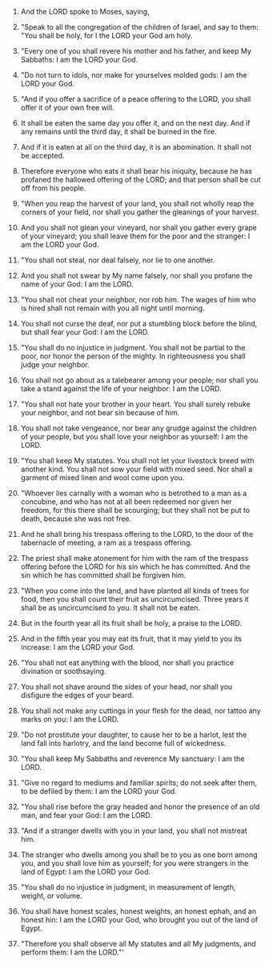 
1. And the LORD spoke to Moses, saying,

2. "Speak to all the congregation of the children of Israel, and say to them: "You shall be holy, for I the LORD your God am holy.

3. "Every one of you shall revere his mother and his father, and keep My Sabbaths: I am the LORD your God.

4. "Do not turn to idols, nor make for yourselves molded gods: I am the LORD your God.

5. "And if you offer a sacrifice of a peace offering to the LORD, you shall offer it of your own free will.

6. It shall be eaten the same day you offer it, and on the next day. And if any remains until the third day, it shall be burned in the fire.

7. And if it is eaten at all on the third day, it is an abomination. It shall not be accepted.

8. Therefore everyone who eats it shall bear his iniquity, because he has profaned the hallowed offering of the LORD; and that person shall be cut off from his people.

9. "When you reap the harvest of your land, you shall not wholly reap the corners of your field, nor shall you gather the gleanings of your harvest.

10. And you shall not glean your vineyard, nor shall you gather every grape of your vineyard; you shall leave them for the poor and the stranger: I am the LORD your God.

11. "You shall not steal, nor deal falsely, nor lie to one another.

12. And you shall not swear by My name falsely, nor shall you profane the name of your God: I am the LORD.

13. "You shall not cheat your neighbor, nor rob him. The wages of him who is hired shall not remain with you all night until morning.

14. You shall not curse the deaf, nor put a stumbling block before the blind, but shall fear your God: I am the LORD.

15. "You shall do no injustice in judgment. You shall not be partial to the poor, nor honor the person of the mighty. In righteousness you shall judge your neighbor.

16. You shall not go about as a talebearer among your people; nor shall you take a stand against the life of your neighbor: I am the LORD.

17. "You shall not hate your brother in your heart. You shall surely rebuke your neighbor, and not bear sin because of him.

18. You shall not take vengeance, nor bear any grudge against the children of your people, but you shall love your neighbor as yourself: I am the LORD.

19. "You shall keep My statutes. You shall not let your livestock breed with another kind. You shall not sow your field with mixed seed. Nor shall a garment of mixed linen and wool come upon you.

20. "Whoever lies carnally with a woman who is betrothed to a man as a concubine, and who has not at all been redeemed nor given her freedom, for this there shall be scourging; but they shall not be put to death, because she was not free.

21. And he shall bring his trespass offering to the LORD, to the door of the tabernacle of meeting, a ram as a trespass offering.

22. The priest shall make atonement for him with the ram of the trespass offering before the LORD for his sin which he has committed. And the sin which he has committed shall be forgiven him.

23. "When you come into the land, and have planted all kinds of trees for food, then you shall count their fruit as uncircumcised. Three years it shall be as uncircumcised to you. It shall not be eaten.

24. But in the fourth year all its fruit shall be holy, a praise to the LORD.

25. And in the fifth year you may eat its fruit, that it may yield to you its increase: I am the LORD your God.

26. "You shall not eat anything with the blood, nor shall you practice divination or soothsaying.

27. You shall not shave around the sides of your head, nor shall you disfigure the edges of your beard.

28. You shall not make any cuttings in your flesh for the dead, nor tattoo any marks on you: I am the LORD.

29. "Do not prostitute your daughter, to cause her to be a harlot, lest the land fall into harlotry, and the land become full of wickedness.

30. "You shall keep My Sabbaths and reverence My sanctuary: I am the LORD.

31. "Give no regard to mediums and familiar spirits; do not seek after them, to be defiled by them: I am the LORD your God.

32. "You shall rise before the gray headed and honor the presence of an old man, and fear your God: I am the LORD.

33. "And if a stranger dwells with you in your land, you shall not mistreat him.

34. The stranger who dwells among you shall be to you as one born among you, and you shall love him as yourself; for you were strangers in the land of Egypt: I am the LORD your God.

35. "You shall do no injustice in judgment, in measurement of length, weight, or volume.

36. You shall have honest scales, honest weights, an honest ephah, and an honest hin: I am the LORD your God, who brought you out of the land of Egypt.

37. "Therefore you shall observe all My statutes and all My judgments, and perform them: I am the LORD."'



